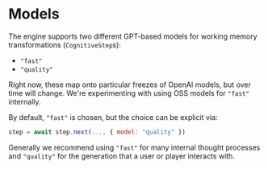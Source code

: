 # Models

The engine supports two different GPT-based models for working memory transformations (`CognitiveStep`s):

- `"fast"`
- `"quality"`

Right now, these map onto particular freezes of OpenAI models, but over time will change. We're experimenting with using OSS models for `"fast"` internally.

By default, `"fast"` is chosen, but the choice can be explicit via:

```javascript
step = await step.next(..., { model: "quality" })
```

Generally we recommend using `"fast"` for many internal thought processes and `"quality"` for the generation that a user or player interacts with.
